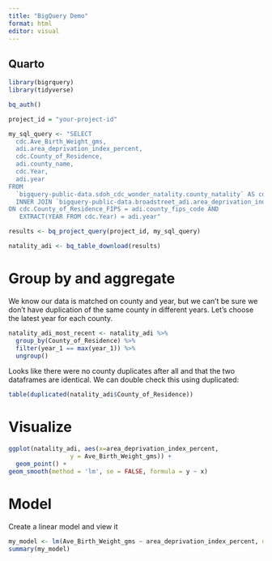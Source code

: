 ```yaml
---
title: "BigQuery Demo"
format: html
editor: visual
---
```


## Quarto

```r
library(bigrquery)
library(tidyverse)
```

```r
bq_auth()
```

```r
project_id = "your-project-id"
```

```r
my_sql_query <- "SELECT
  cdc.Ave_Birth_Weight_gms,
  adi.area_deprivation_index_percent,
  cdc.County_of_Residence,
  adi.county_name,
  cdc.Year,
  adi.year
FROM
  `bigquery-public-data.sdoh_cdc_wonder_natality.county_natality` AS cdc 
  INNER JOIN `bigquery-public-data.broadstreet_adi.area_deprivation_index_by_county` AS adi
ON cdc.County_of_Residence_FIPS = adi.county_fips_code AND 
   EXTRACT(YEAR FROM cdc.Year) = adi.year"

results <- bq_project_query(project_id, my_sql_query)

natality_adi <- bq_table_download(results)

```

# Group by and aggregate

We know our data is matched on county and year, but we can't be sure we don't have duplication of the same county in different years.  Let's choose the latest year for each county.

```r
natality_adi_most_recent <- natality_adi %>%
  group_by(County_of_Residence) %>%
  filter(year_1 == max(year_1)) %>%
  ungroup()
```

Looks like there were no county duplicates after all and that the two dataframes are identical. We can double check this using duplicated:

```r
table(duplicated(natality_adi$County_of_Residence))
```

# Visualize

```r
ggplot(natality_adi, aes(x=area_deprivation_index_percent,
                 y = Ave_Birth_Weight_gms)) +
  geom_point() +
geom_smooth(method = 'lm', se = FALSE, formula = y ~ x)
```

# Model

Create a linear model and view it

```r
my_model <- lm(Ave_Birth_Weight_gms ~ area_deprivation_index_percent, data = natality_adi)
summary(my_model)
```
